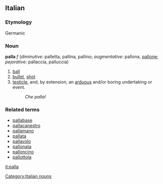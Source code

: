==Italian==
===Etymology===
Germanic
===Noun===
[[Category:Italian nouns]]
'''palla''' ''f'' (''diminutive'': palletta, pallina, pallino; ''augmentative'': pallona, [[pallone]]; ''pejorative'': pallaccia, palluccia)

# [[ball]]
# [[bullet]], [[shot]]
# [[testicle]], and, by extension, an [[arduous]] and/or boring undertaking or event.
#:''Che palla!''   

===Related terms===
*[[pallabase]]
*[[pallacanestro]]
*[[pallamano]]
*[[pallata]]
*[[pallavolo]]
*[[pallonata]]
*[[palloncino]]
*[[pallottola]]

[[it:palla]]